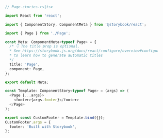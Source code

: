 ```ts
// Page.stories.ts|tsx

import React from 'react';

import { ComponentStory, ComponentMeta } from '@storybook/react';

import { Page } from './Page';

const Meta: ComponentMeta<typeof Page> = {
  /* 👇 The title prop is optional.
  * See https://storybook.js.org/docs/react/configure/overview#configure-story-loading
  * to learn how to generate automatic titles
  */
  title: 'Page',
  component: Page,
};

export default Meta;

const Template: ComponentStory<typeof Page> = (args) => (
  <Page {...args}>
    <footer>{args.footer}</footer>
  </Page>
);

export const CustomFooter = Template.bind({});
CustomFooter.args = {
  footer: 'Built with Storybook',
};
```